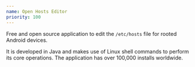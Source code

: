 ```yaml
---
name: Open Hosts Editor
priority: 100
---
```


Free and open source application to edit the `/etc/hosts` file
for rooted Android devices. 

It is developed in Java and makes use of Linux
shell commands to perform its core operations. The application has over
100,000 installs worldwide.

<ExternalLinkContainer>
  <ExternalLink text="GitHub Page" href="https://github.com/SirPryderi/open-hosts-editor" icon="github" />
  <ExternalLink text="Play Store" href="https://play.google.com/store/apps/details?id=me.vittorio_io.openhostseditor" icon="google-play" />
  <ExternalLink text="Discuss on Discord" href="https://discord.gg/ddv7VRY2vh" icon="discord" />
</ExternalLinkContainer>